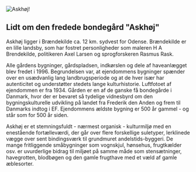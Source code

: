 ![Askhøj!](/images/satelite-crop.png)

## Lidt om den fredede bondegård "Askhøj"

Askhøj ligger i Brændekilde ca. 12 km. sydvest for Odense. Brændekilde er en lille landsby,
som har fostret personligheder som maleren H A Brendekilde, politikeren Axel Larsen og sprogforskeren Rasmus Rask.

Alle gårdens bygninger, gårdspladsen, indkørslen og dele af haveanlægget blev fredet i 1996.
Begrundelsen var, at ejendommens bygninger spænder over en usædvanlig lang landbrugsperiode og at
de hver især har autenticitet og understøtter stedets lange kulturhistorie. Luftfotoet af ejendommen
er fra 1934. Gården er en af de ganske få bondegårde i Danmark, hvor der er bevaret så tydelige
vidnesbyrd om den bygningskulturelle udvikling på landet fra Frederik den Anden og frem til Danmarks
indtog i EF. Ejendommens ældste bygning er 500 år gammel - og står som for 500 år siden.

Askhøj er et stemningsfuldt - nærmest organisk - kulturmiljø med en enestående fortælleværdi,
der går over flere forskellige suletyper, lerklinede vægge over sent bindingsværk til grundmuret
andelstids-byggeri. De mange fritliggende småbygninger som vognskjul, hønsehus, frugtkælder osv. er
uvurderlige bidrag til miljøet på samme måde som stensætninger, havegrotten, blodbøgen og den gamle
frugthave med et væld af gamle æblesorter.
